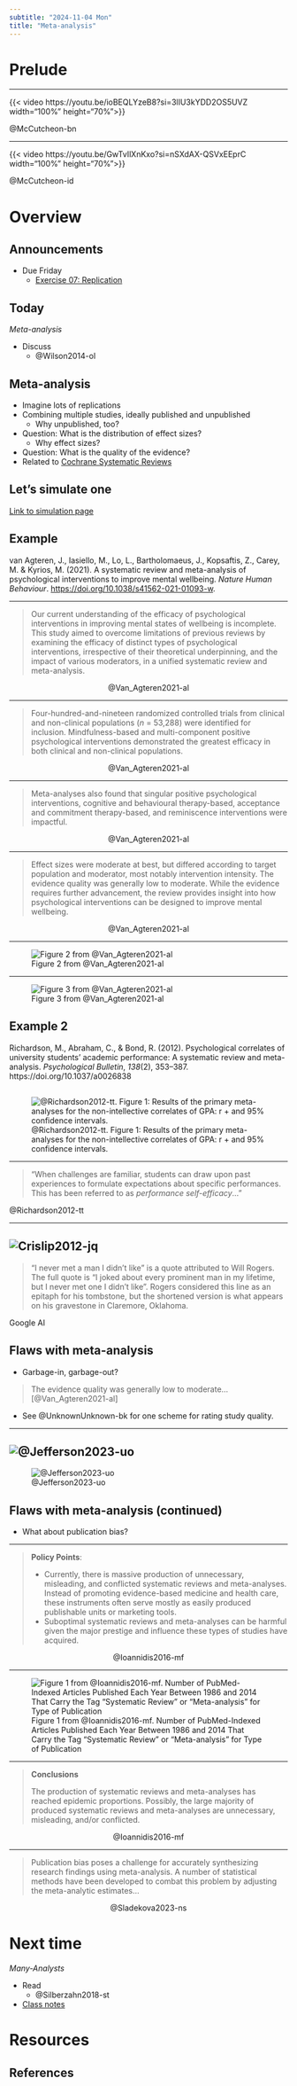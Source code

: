 ```yaml
---
subtitle: "2024-11-04 Mon"
title: "Meta-analysis"
---
```


# Prelude

---

{{< video https://youtu.be/ioBEQLYzeB8?si=3lIU3kYDD2OS5UVZ width="100%" height="70%">}}

@McCutcheon-bn

---

{{< video https://youtu.be/GwTvIlXnKxo?si=nSXdAX-QSVxEEprC width="100%" height="70%">}}

@McCutcheon-id

# Overview

## Announcements

- [Due Friday]{.orange_due}
    - [Exercise 07: Replication](../exercises/ex07-replication.qmd)

## Today

*Meta-analysis*

- Discuss
    - @Wilson2014-ol
    
## Meta-analysis

- Imagine lots of replications
- Combining multiple studies, ideally published and unpublished
  - Why unpublished, too?
- Question: What is the distribution of effect sizes?
  - Why effect sizes?
- Question: What is the quality of the evidence?
- Related to [Cochrane Systematic Reviews](https://www.cochranelibrary.com/about/about-cochrane-reviews)

## Let's simulate one

[Link to simulation page](../supplemental/metaanalysis-simulation.qmd)

## Example

van Agteren, J., Iasiello, M., Lo, L., Bartholomaeus, J., Kopsaftis, Z., Carey, M. & Kyrios, M. (2021). A systematic review and meta-analysis of psychological interventions to improve mental wellbeing. *Nature Human Behaviour*. <https://doi.org/10.1038/s41562-021-01093-w>.

---

>Our current understanding of the efficacy of psychological interventions in improving mental states of wellbeing is incomplete. This study aimed to overcome limitations of previous reviews by examining the efficacy of distinct types of psychological interventions, irrespective of their theoretical underpinning, and the impact of various moderators, in a unified systematic review and meta-analysis. 

<p style="text-align:center;">
@Van_Agteren2021-al
</p>

---

>Four-hundred-and-nineteen randomized controlled trials from clinical and non-clinical populations (*n* = 53,288) were identified for inclusion. Mindfulness-based and multi-component positive psychological interventions demonstrated the greatest efficacy in both clinical and non-clinical populations. 

<p style="text-align:center;">
@Van_Agteren2021-al
</p>

---

>Meta-analyses also found that singular positive psychological interventions, cognitive and behavioural therapy-based, acceptance and commitment therapy-based, and reminiscence interventions were impactful. 

<p style="text-align:center;">
@Van_Agteren2021-al
</p>

---

>Effect sizes were moderate at best, but differed according to target population and moderator, most notably intervention intensity. The evidence quality was generally low to moderate. While the evidence requires further advancement, the review provides insight into how psychological interventions can be designed to improve mental wellbeing.

<p style="text-align:center;">
@Van_Agteren2021-al
</p>

---

![Figure 2 from @Van_Agteren2021-al](../include/img/vanagteren-2021-fig-02.png)

---

![Figure 3 from @Van_Agteren2021-al](../include/img/vanagteren-2021-fig-03.png)

## Example 2

Richardson, M., Abraham, C., & Bond, R. (2012). Psychological correlates of university students’ academic performance: A systematic review and meta-analysis. *Psychological Bulletin*, *138*(2), 353–387. https://doi.org/10.1037/a0026838

## {.scrollable}

![@Richardson2012-tt. Figure 1: Results of the primary meta-analyses for the non-intellective correlates of GPA: r + and 95% confidence intervals.](../include/img/richardson-2012-fig-1.jpg)

---

>"When challenges are familiar, students can draw upon past experiences to formulate expectations about specific performances. This has been referred to as *performance self-efficacy*..."

@Richardson2012-tt

---

![Crislip2012-jq](../include/img/crislip-2012.png)
---

>“I never met a man I didn't like” is a quote attributed to Will Rogers. The full quote is “I joked about every prominent man in my lifetime, but I never met one I didn't like”. Rogers considered this line as an epitaph for his tombstone, but the shortened version is what appears on his gravestone in Claremore, Oklahoma.

Google AI

## Flaws with meta-analysis

- Garbage-in, garbage-out?

> The evidence quality was generally low to moderate... [@Van_Agteren2021-al]

- See @UnknownUnknown-bk for one scheme for rating study quality.

---

![@Jefferson2023-uo](../include/img/cochrane-2023-viruses.png)
---

![@Jefferson2023-uo](../include/img/cochrane-2023-viruses-limitations.png)

## Flaws with meta-analysis (continued)

- What about publication bias?

---

>**Policy Points**:
>
>- Currently, there is massive production of unnecessary, misleading, and conflicted systematic reviews and meta-analyses. Instead of promoting evidence-based medicine and health care, these instruments often serve mostly as easily produced publishable units or marketing tools.
>- Suboptimal systematic reviews and meta-analyses can be harmful given the major prestige and influence these types of studies have acquired.
>

<p style="text-align:center;">
@Ioannidis2016-mf
</p>

---

![Figure 1 from @Ioannidis2016-mf. Number of PubMed-Indexed Articles Published Each Year Between 1986 and 2014 That Carry the Tag “Systematic Review” or “Meta-analysis” for Type of Publication](../include/img/ioannidis-2016-milq12210-fig-0001-m.webp)

---

>**Conclusions**
>
>The production of systematic reviews and meta-analyses has reached epidemic proportions. Possibly, the large majority of produced systematic reviews and meta-analyses are unnecessary, misleading, and/or conflicted.

<p style="text-align:center;">
@Ioannidis2016-mf
</p>

---

>Publication bias poses a challenge for accurately synthesizing research findings using meta-analysis. A number of statistical methods have been developed to combat this problem by adjusting the meta-analytic estimates...

<p style="text-align:center;">
@Sladekova2023-ns
</p>

# Next time

*Many-Analysts*

- Read
    - @Silberzahn2018-st
- [Class notes](wk11-2024-11-06-many-analysts.qmd)

# Resources

## References